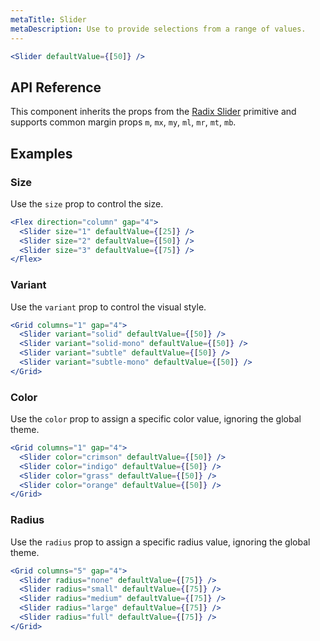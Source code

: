 ```yaml
---
metaTitle: Slider
metaDescription: Use to provide selections from a range of values.
---
```


```jsx live=true
<Slider defaultValue={[50]} />
```

## API Reference

This component inherits the props from the [Radix Slider](/docs/primitives/components/slider) primitive and supports common margin props `m`, `mx`, `my`, `ml`, `mr`, `mt`, `mb`.

<ThemesPropsTable componentName="slider" />

## Examples

### Size

Use the `size` prop to control the size.

```jsx live=true
<Flex direction="column" gap="4">
  <Slider size="1" defaultValue={[25]} />
  <Slider size="2" defaultValue={[50]} />
  <Slider size="3" defaultValue={[75]} />
</Flex>
```

### Variant

Use the `variant` prop to control the visual style.

```jsx live=true
<Grid columns="1" gap="4">
  <Slider variant="solid" defaultValue={[50]} />
  <Slider variant="solid-mono" defaultValue={[50]} />
  <Slider variant="subtle" defaultValue={[50]} />
  <Slider variant="subtle-mono" defaultValue={[50]} />
</Grid>
```

### Color

Use the `color` prop to assign a specific color value, ignoring the global theme.

```jsx live=true
<Grid columns="1" gap="4">
  <Slider color="crimson" defaultValue={[50]} />
  <Slider color="indigo" defaultValue={[50]} />
  <Slider color="grass" defaultValue={[50]} />
  <Slider color="orange" defaultValue={[50]} />
</Grid>
```

### Radius

Use the `radius` prop to assign a specific radius value, ignoring the global theme.

```jsx live=true
<Grid columns="5" gap="4">
  <Slider radius="none" defaultValue={[75]} />
  <Slider radius="small" defaultValue={[75]} />
  <Slider radius="medium" defaultValue={[75]} />
  <Slider radius="large" defaultValue={[75]} />
  <Slider radius="full" defaultValue={[75]} />
</Grid>
```
